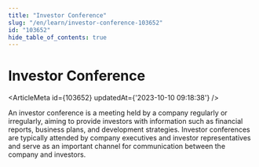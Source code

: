 ```yaml
---
title: "Investor Conference"
slug: "/en/learn/investor-conference-103652"
id: "103652"
hide_table_of_contents: true
---
```



# Investor Conference

<ArticleMeta id={103652} updatedAt={'2023-10-10 09:18:38'} />
<div className='border-solid border-b border-t-0 my-4 border-[var(--ifm-color-gray-300)]' />

An investor conference is a meeting held by a company regularly or irregularly, aiming to provide investors with information such as financial reports, business plans, and development strategies. Investor conferences are typically attended by company executives and investor representatives and serve as an important channel for communication between the company and investors.
